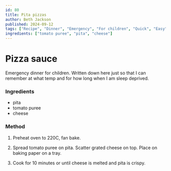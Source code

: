 ```yaml
---
id: 80
title: Pita pizzas
author: Beth Jackson
published: 2024-09-12
tags: ["Recipe", "Dinner", "Emergency", "For children", "Quick", "Easy"]
ingredients: ["tomato puree", "pita", "cheese"]
---
```


# Pizza sauce

<BlogTextWrapper>

Emergency dinner for children. Written down here just so that I can remember at what temp and for how long when I am sleep deprived.

</BlogTextWrapper>

<BlogTextWrapper>

### Ingredients

- pita
- tomato puree
- cheese

</BlogTextWrapper>

<BlogTextWrapper>

### Method

1. Preheat oven to 220C, fan bake.

2. Spread tomato puree on pita. Scatter grated cheese on top. Place on baking paper on a tray.

3. Cook for 10 minutes or until cheese is melted and pita is crispy.

</BlogTextWrapper>

<ClickableTags tags={tags} />
